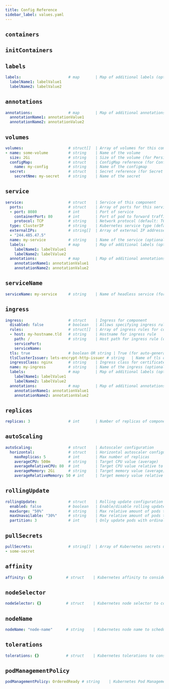 ```yaml
---
title: Config Reference
sidebar_label: values.yaml
---
```



## `containers`

<FragmentConfigContainers/>


## `initContainers`

<FragmentConfigContainers/>

## `labels`
```yaml
labels:                     # map       | Map of additional labels (optional)
  labelName1: labelValue1
  labelName2: labelValue2
```

## `annotations`
```yaml
annotations:                # map       | Map of additional annotations (optional)
  annotationName1: annotationValue1
  annotationName2: annotationValue2
```

## `volumes`
```yaml
volumes:                    # struct[]  | Array of volumes for this component
- name: some-volume         # string    | Name of the volume
  size: 2Gi                 # string    | Size of the volume (for Persistent Volumes)
  configMap:                # struct    | ConfigMap reference (for ConfigMap Volumes)
    name: my-config         # string    | Name of the configmap
  secret:                   # struct    | Secret reference (for Secret Volumes)
    secretNme: my-secret    # string    | Name of the secret
```

## `service`
```yaml
service:                    # struct    | Service of this component
  ports:                    # struct    | Array of ports for this service
  - port: 8080              # int       | Port of service
    containerPort: 80       # int       | Port of pod to forward traffic to (default: same as port)
    protocol: TCP           # string    | Network protocol (default: TCP)
  type: ClusterIP           # string    | Kubernetes service type (default: ClusterIP)
  externalIPs:              # string[]  | Array of external IP addresses for service (optional)
  - "244.485.47.5"
  name: my-service          # string    | Name of the service (optional, default: name of component release)
  labels:                   # map       | Map of additional labels (optional)
    labelName1: labelValue1
    labelName2: labelValue2
  annotations:              # map       | Map of additional annotations (optional)
    annotationName1: annotationValue1
    annotationName2: annotationValue2
```

## `serviceName`
```yaml
serviceName: my-service     # string    | Name of headless service (for Kubernetes StatefulSet = if at least one volume is mounted in containers)
```

## `ingress`
```yaml
ingress:                    # struct    | Ingress for component
  disabled: false           # boolean   | Allows specifying ingress rules, but disabling them in certain contexts
  rules:                    # struct[]  | Array of ingress rules for component
  - host: my-hostname.tld   # string    | Hostname for ingress rule
    path: /                 # string    | Host path for ingress rule (default: /)
    servicePort: 
    serviceName:
  tls: true                 # boolean OR string | True (for auto-generated secert name) or name of secret with SSL certificate (default: false)
  tlsClusterIssuer: lets-encrypt-http-issuer # string   | Name of tls cluster issuer (letsencrypt, cert-manager)
  ingressClass: nginx       # string    | Ingress class for certificate provisioning
  name: my-ingress          # string    | Name of the ingress (optional, default: name of component release)
  labels:                   # map       | Map of additional labels (optional)
    labelName1: labelValue1
    labelName2: labelValue2
  annotations:              # map       | Map of additional annotations (optional)
    annotationName1: annotationValue1
    annotationName2: annotationValue2
```

## `replicas`
```yaml
replicas: 3                 # int       | Number of replicas of component
```

## `autoScaling`
```yaml
autoScaling:                # struct    | Autoscaler configuration
  horizontal:               # struct    | Horizontal autoscaler configuration
    maxReplicas: 5          # int       | Max number of replicas
    averageCPU: 500m        # string    | Target CPU value (average)
    averageRelativeCPU: 80  # int       | Target CPU value relative to requested CPU  for containers (average)
    averageMemory: 2Gi      # string    | Target memory value (average)
    averageRelativeMemory: 50 # int     | Target memory value relative to requested memory for containers (average)
```

## `rollingUpdate`
```yaml
rollingUpdate:              # struct    | Rolling update configuration
  enabled: false            # boolean   | Enable/disable rolling updates (default: false)
  maxSurge: "50%"           # string    | Max relative amount of pods that can be created above the desired number of replicas
  maxUnavailable: "30%"     # string    | Max relative amount of pods that can be unavailable during rolling update
  partition: 3              # int       | Only update pods with ordinal number greater than or equal this value (pods 1+2 will not be updated, default: 1)
```

## `pullSecrets`
```yaml
pullSecrets:                # string[]  | Array of Kubernetes secrets used as image pull secrets
- some-secret
```

## `affinity`
```yaml
affinity: {}               # struct    | Kubernetes affinity to consider when scheduling pod
```

## `nodeSelector`
```yaml
nodeSelector: {}           # struct    | Kubernetes node selector to consider when scheduling pod
```

## `nodeName`
```yaml
nodeName: "node-name"      # string    | Kubernetes node name to schedule pod on
```

## `tolerations`
```yaml
tolerations: {}            # struct    | Kubernetes tolerations to consider when scheduling pod
```

## `podManagementPolicy`
```yaml
podManagementPolicy: OrderedReady # string    | Kubernetes Pod Management Policy (default: OrderedReady)
```

